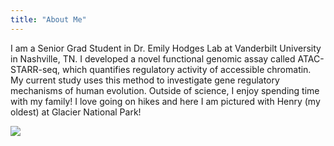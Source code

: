 ---
title: "About Me"
---

I am a Senior Grad Student in Dr. Emily Hodges Lab at Vanderbilt University in Nashville, TN. I developed a novel functional genomic assay called ATAC-STARR-seq, which quantifies regulatory activity of accessible chromatin. My current study uses this method to investigate gene regulatory mechanisms of human evolution. Outside of science, I enjoy spending time with my family! I love going on hikes and here I am pictured with Henry (my oldest) at Glacier National Park!

![](glacier.jpg)